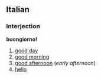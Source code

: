 ==Italian==
===Interjection===
'''buongiorno!'''

#[[good day]]
#[[good morning]]
#[[good afternoon]] (''early afternoon'')
#[[hello]]